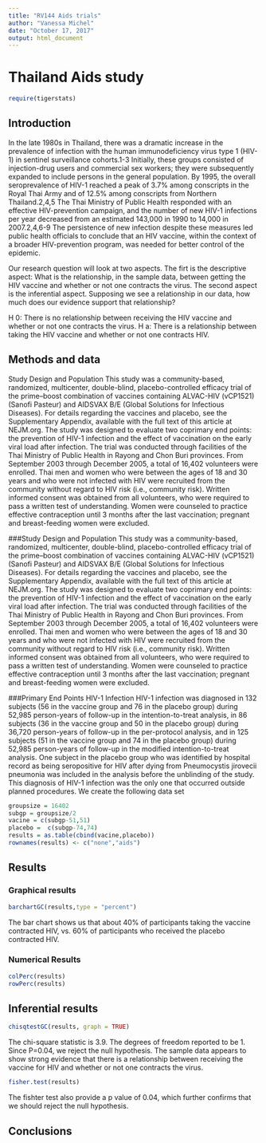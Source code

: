 ---
title: "RV144 Aids trials"
author: "Vanessa Michel"
date: "October 17, 2017"
output: html_document
---


# Thailand Aids study
```{r include=FALSE}
require(tigerstats)
```

## Introduction

In the late 1980s in Thailand, there was a dramatic increase in the prevalence of infection with the human immunodeficiency virus type 1 (HIV-1) in sentinel surveillance cohorts.1-3 Initially, these groups consisted of injection-drug users and commercial sex workers; they were subsequently expanded to include persons in the general population. By 1995, the overall seroprevalence of HIV-1 reached a peak of 3.7% among conscripts in the Royal Thai Army and of 12.5% among conscripts from Northern Thailand.2,4,5 The Thai Ministry of Public Health responded with an effective HIV-prevention campaign, and the number of new HIV-1 infections per year decreased from an estimated 143,000 in 1990 to 14,000 in 2007.2,4,6-9 The persistence of new infection despite these measures led public health officials to conclude that an HIV vaccine, within the context of a broader HIV-prevention program, was needed for better control of the epidemic.

Our research question will look at two aspects. The firt is the descriptive aspect: What is the relationship, in the sample data, between getting the HIV vaccine and whether or not one contracts the virus. The second aspect is the inferential aspect. Supposing we see a relationship in our data, how much does our evidence support that relationship?

H 0: There is no relationship between receiving the HIV vaccine and whether or not one contracts the virus.
H a: There is a relationship between taking the HIV vaccine and whether or not one contracts HIV.

## Methods and data

Study Design and Population
This study was a community-based, randomized, multicenter, double-blind, placebo-controlled efficacy trial of the prime–boost combination of vaccines containing ALVAC-HIV (vCP1521) (Sanofi Pasteur) and AIDSVAX B/E (Global Solutions for Infectious Diseases). For details regarding the vaccines and placebo, see the Supplementary Appendix, available with the full text of this article at NEJM.org. The study was designed to evaluate two coprimary end points: the prevention of HIV-1 infection and the effect of vaccination on the early viral load after infection. The trial was conducted through facilities of the Thai Ministry of Public Health in Rayong and Chon Buri provinces. From September 2003 through December 2005, a total of 16,402 volunteers were enrolled.
Thai men and women who were between the ages of 18 and 30 years and who were not infected with HIV were recruited from the community without regard to HIV risk (i.e., community risk). Written informed consent was obtained from all volunteers, who were required to pass a written test of understanding. Women were counseled to practice effective contraception until 3 months after the last vaccination; pregnant and breast-feeding women were excluded.

###Study Design and Population
This study was a community-based, randomized, multicenter, double-blind, placebo-controlled efficacy trial of the prime–boost combination of vaccines containing ALVAC-HIV (vCP1521) (Sanofi Pasteur) and AIDSVAX B/E (Global Solutions for Infectious Diseases). For details regarding the vaccines and placebo, see the Supplementary Appendix, available with the full text of this article at NEJM.org. The study was designed to evaluate two coprimary end points: the prevention of HIV-1 infection and the effect of vaccination on the early viral load after infection. The trial was conducted through facilities of the Thai Ministry of Public Health in Rayong and Chon Buri provinces. From September 2003 through December 2005, a total of 16,402 volunteers were enrolled.
Thai men and women who were between the ages of 18 and 30 years and who were not infected with HIV were recruited from the community without regard to HIV risk (i.e., community risk). Written informed consent was obtained from all volunteers, who were required to pass a written test of understanding. Women were counseled to practice effective contraception until 3 months after the last vaccination; pregnant and breast-feeding women were excluded.

###Primary End Points
HIV-1 Infection
HIV-1 infection was diagnosed in 132 subjects (56 in the vaccine group and 76 in the placebo group) during 52,985 person-years of follow-up in the intention-to-treat analysis, in 86 subjects (36 in the vaccine group and 50 in the placebo group) during 36,720 person-years of follow-up in the per-protocol analysis, and in 125 subjects (51 in the vaccine group and 74 in the placebo group) during 52,985 person-years of follow-up in the modified intention-to-treat analysis. One subject in the placebo group who was identified by hospital record as being seropositive for HIV after dying from Pneumocystis jirovecii pneumonia was included in the analysis before the unblinding of the study. This diagnosis of HIV-1 infection was the only one that occurred outside planned procedures.
We create the following data set

```{r}
groupsize = 16402
subgp = groupsize/2
vacine = c(subgp-51,51)
placebo =  c(subgp-74,74)
results = as.table(cbind(vacine,placebo))
rownames(results) <- c("none","aids")

```


## Results
<!-- You are to add descriptive comments to explain to the reader what the plot is showing !-->

### Graphical results
<!--Display graphical evidence as to the effectiveness of the vaccine with explanations!-->
```{r}
barchartGC(results,type = "percent")
```
The bar chart shows us that about 40% of participants taking the vaccine contracted HIV, vs. 60% of participants who received the placebo contracted HIV.

### Numerical Results

<!--Display numerical evidence as to the effectiveness of the vaccine with explanations !--> 

```{r}
colPerc(results)
rowPerc(results)
```




## Inferential results

<!--Display inferential evidence as to the effectiveness of the vaccine with explanations and interpretations!-->

```{r}
chisqtestGC(results, graph = TRUE)
```


The chi-square statistic is 3.9. The degrees of freedom reported to be 1. Since P=0.04, we reject the null hypothesis. The sample data appears to show strong evidence that there is a relationship between receiving the vaccine for HIV and whether or not one contracts the virus. 

```{r}
fisher.test(results)
```

The fishter test also provide a p value of 0.04, which further confirms that we should reject the null hypothesis. 

## Conclusions

<Summarise your results as to the effectiveness of the vaccine with explanations that could be understood by your mom>